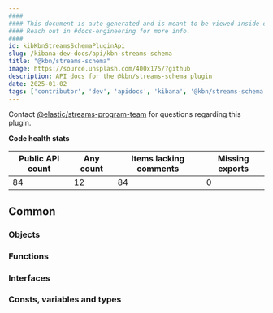 ```yaml
---
####
#### This document is auto-generated and is meant to be viewed inside our experimental, new docs system.
#### Reach out in #docs-engineering for more info.
####
id: kibKbnStreamsSchemaPluginApi
slug: /kibana-dev-docs/api/kbn-streams-schema
title: "@kbn/streams-schema"
image: https://source.unsplash.com/400x175/?github
description: API docs for the @kbn/streams-schema plugin
date: 2025-01-02
tags: ['contributor', 'dev', 'apidocs', 'kibana', '@kbn/streams-schema']
---
```




Contact [@elastic/streams-program-team](https://github.com/orgs/elastic/teams/streams-program-team) for questions regarding this plugin.

**Code health stats**

| Public API count  | Any count | Items lacking comments | Missing exports |
|-------------------|-----------|------------------------|-----------------|
| 84 | 12 | 84 | 0 |

## Common

### Objects
<DocDefinitionList data={kbnStreamsSchemaObj.common.objects}/>

### Functions
<DocDefinitionList data={kbnStreamsSchemaObj.common.functions}/>

### Interfaces
<DocDefinitionList data={kbnStreamsSchemaObj.common.interfaces}/>

### Consts, variables and types
<DocDefinitionList data={kbnStreamsSchemaObj.common.misc}/>

